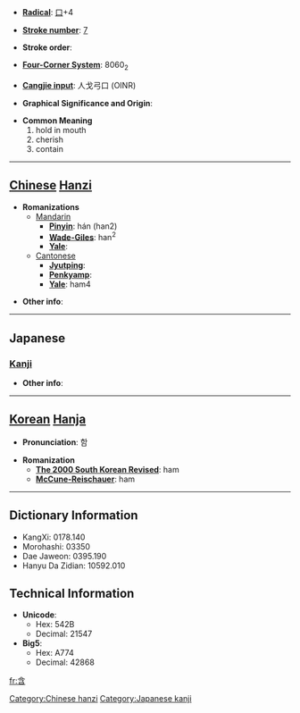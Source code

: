 * '''[[Wiktionary:Chinese radical index| Radical]]''': [[Wiktionary:Chinese radical index 口|口]]+4

* '''[[Wiktionary:Chinese total strokes index|Stroke number]]''': [[Wiktionary:Chinese total strokes index 7|7]]

* '''Stroke order''': 

* '''[[Wiktionary:Chinese four corner index|Four-Corner System]]''': 8060<sub>2</sub>

* '''[[Wiktionary:Chinese Cangjie index|Cangjie input]]''': 人戈弓口 (OINR)

* '''Graphical Significance and Origin''': 

* '''Common Meaning'''
*#hold in mouth
*# cherish
*# contain


----

== [[Chinese]] [[Hanzi]] ==

* '''Romanizations'''
** [[Mandarin]]
*** '''[[Pinyin]]''': hán (han2)
*** '''[[Wade-Giles]]''': han<sup>2</sup>
*** '''[[Yale]]''': 
**[[Cantonese]]
***'''[[Jyutping]]''':
***'''[[Penkyamp]]''': 
***'''[[Yale]]''': ham4

* '''Other info''': 

----

==Japanese==
===[[Kanji]]===
{{kanji|on readings=[[がん]] (gan)
|kun readings=[[ふくむ]] (fukumu), [[ふくめる]] (fukumeru)
}}

* '''Other info''':  

----

== [[Korean]] [[Hanja]] ==

* '''Pronunciation''': 함

* '''Romanization'''
** '''[[The 2000 South Korean Revised Romanization|The 2000 South Korean Revised]]''': ham
** '''[[McCune-Reischauer]]''': ham

----

== Dictionary Information ==

* KangXi: 0178.140
* Morohashi: 03350
* Dae Jaweon: 0395.190
* Hanyu Da Zidian: 10592.010

== Technical Information ==

* '''Unicode''':
** Hex: 542B
** Decimal: 21547
* '''Big5''':
** Hex: A774
** Decimal: 42868

[[Category:Chinese hanzi]]
[[Category:Japanese kanji]]

[[fr:含]]